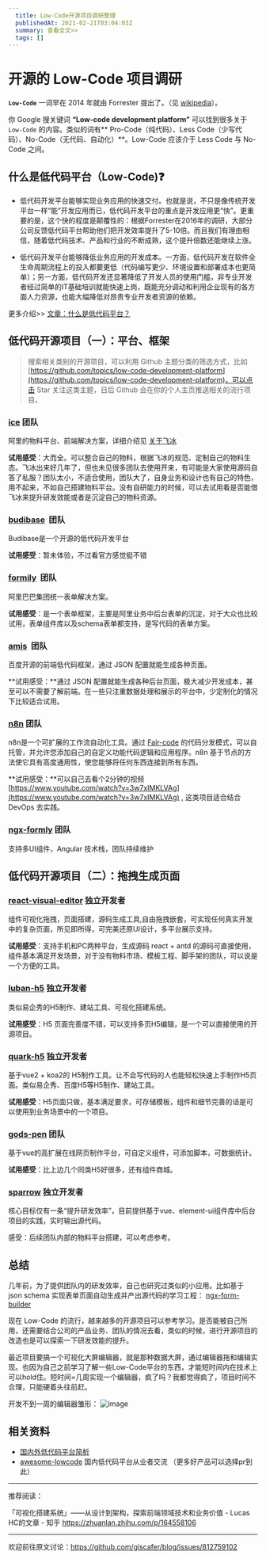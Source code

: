 ```yaml
---
  title: Low-Code开源项目调研整理
  publishedAt: 2021-02-21T03:04:03Z
  summary: 查看全文>>
  tags: []
---
```


# 开源的 Low-Code 项目调研



**`Low-Code`** 一词早在 2014 年就由 Forrester 提出了。（见 [wikipedia](https://en.wikipedia.org/wiki/Low-code_development_platform)）。

你 Google 搜关键词 **“Low-code development platform”** 可以找到很多关于 `Low-Code` 的内容。类似的词有** Pro-Code（纯代码）、Less Code（少写代码）、No-Code（无代码、自动化）**。Low-Code 应该介于 Less Code 与 No-Code 之间。


## 什么是低代码平台（Low-Code)❓


- 低代码开发平台能够实现业务应用的快速交付。也就是说，不只是像传统开发平台一样“能”开发应用而已，低代码开发平台的重点是开发应用更“快”。更重要的是，这个快的程度是颠覆性的：根据Forrester在2016年的调研，大部分公司反馈低代码平台帮助他们把开发效率提升了5-10倍。而且我们有理由相信，随着低代码技术、产品和行业的不断成熟，这个提升倍数还能继续上涨。

- 低代码开发平台能够降低业务应用的开发成本。一方面，低代码开发在软件全生命周期流程上的投入都要更低（代码编写更少、环境设置和部署成本也更简单）；另一方面，低代码开发还显著降低了开发人员的使用门槛，非专业开发者经过简单的IT基础培训就能快速上岗，既能充分调动和利用企业现有的各方面人力资源，也能大幅降低对昂贵专业开发者资源的依赖。



更多介绍>> [文章：什么是低代码平台？](https://mp.weixin.qq.com/s/tMC1Uas99F28_tU5lH0CNw)

## 低代码开源项目（一）：平台、框架


> 搜索相关类别的开源项目，可以利用 Github 主题分类的筛选方式，比如 [https://github.com/topics/low-code-development-platform](https://github.com/topics/low-code-development-platform)，可以点击 Star 关注这类主题，日后 Github 会在你的个人主页推送相关的流行项目。



### [ice](https://ice.work/) 团队


阿里的物料平台、前端解决方案，详细介绍见 [关于飞冰](https://ice.work/docs/guide/about)


**试用感受**：大而全。可以整合自己的物料，根据飞冰的规范、定制自己的物料生态。飞冰出来好几年了，但也未见很多团队去使用开来，有可能是大家使用源码自答了私服？团队太小，不适合使用，团队大了，自身业务和设计也有自己的特色，用不起来，不如自己搭建物料平台。没有自研能力的时候，可以去试用看是否能借飞冰来提升研发效能或者是沉淀自己的物料资源。


### [budibase](https://github.com/Budibase/budibase)  团队

Budibase是一个开源的低代码开发平台

**试用感受**：暂未体验，不过看官方感觉挺不错


### [formily](https://github.com/alibaba/formily)  团队

阿里巴巴集团统一表单解决方案。


**试用感受**：是一个表单框架，主要是阿里业务中后台表单的沉淀，对于大众也比较试用，表单组件库以及schema表单都支持，是写代码的表单方案。

### [amis](https://github.com/baidu/amis)  团队

百度开源的前端低代码框架，通过 JSON 配置就能生成各种页面。


**试用感受：**通过 JSON 配置就能生成各种后台页面，极大减少开发成本，甚至可以不需要了解前端。在一些只注重数据处理和展示的平台中，少定制化的情况下比较适合试用。


### [n8n](https://github.com/n8n-io/n8n) 团队 

n8n是一个可扩展的工作流自动化工具。通过 [Fair-code](https://faircode.io/) 的代码分发模式，可以自托管，并允许您添加自己的自定义功能代码逻辑和应用程序。n8n 基于节点的方法使它具有高度通用性，使您能够将任何东西连接到所有东西。


**试用感受：**可以自己去看个2分钟的视频 [https://www.youtube.com/watch?v=3w7xIMKLVAg](https://www.youtube.com/watch?v=3w7xIMKLVAg) , 这类项目适合结合 DevOps 去实践。


### [ngx-formly](https://github.com/ngx-formly/ngx-formly) 团队


支持多UI组件，Angular 技术栈，团队持续维护




## 低代码开源项目（二）：拖拽生成页面


### [react-visual-editor](https://github.com/brick-design/react-visual-editor) 独立开发者


组件可视化拖拽，页面搭建，源码生成工具,自由拖拽嵌套，可实现任何真实开发中的复杂页面，所见即所得，可完美还原UI设计，多平台展示支持。


**试用感受**：支持手机和PC两种平台，生成源码 react + antd 的源码可直接使用，组件基本满足开发场景，对于没有物料市场、模板工程、脚手架的团队，可以说是一个方便的工具。


### [luban-h5](https://github.com/ly525/luban-h5) 独立开发者


类似易企秀的H5制作、建站工具、可视化搭建系统。

**试用感受**：H5 页面完善度不错，可以支持多页H5编辑，是一个可以直接使用的开源项目。


### [quark-h5](https://github.com/huangwei9527/quark-h5) 独立开发者


基于vue2 + koa2的 H5制作工具。让不会写代码的人也能轻松快速上手制作H5页面。类似易企秀、百度H5等H5制作、建站工具。


**试用感受**：H5页面只做，基本满足要求，可存储模板，组件和细节完善的话是可以使用到业务场景中的一个项目。


### [gods-pen](https://github.com/ymm-tech/gods-pen) 团队


基于vue的高扩展在线网页制作平台，可自定义组件，可添加脚本，可数据统计。


**试用感受**：比上边几个同类H5好很多，还有组件商城。


### [sparrow](https://github.com/sparrow-js/sparrow) 独立开发者

核心目标仅有一条“提升研发效率”，目前提供基于vue、element-ui组件库中后台项目的实践，实时输出源代码。


感受：后续团队内部的物料平台搭建，可以考虑参考。


## 总结

几年前，为了提供团队内的研发效率，自己也研究过类似的小应用。比如基于 json schema 实现表单页面自动生成并产出源代码的学习工程： [ngx-form-builder](https://github.com/giscafer/ngx-form-builder)

现在 Low-Code 的流行，越来越多的开源项目可以参考学习。是否能被自己所用，还需要结合公司的产品业务、团队的情况去看，类似的时候，进行开源项目的改造也是可以探索一下研发效能的提升。

最近项目要搞一个可视化大屏编辑器，就是那种数据大屏，通过编辑器拖和编辑实现。也因为自己之前学习了解一些Low-Code平台的东西，才能短时间内在技术上可以hold住。短时间=几周实现一个编辑器，疯了吗？我都觉得疯了，项目时间不合理，只能硬着头往前赶。

开发不到一周的编辑器雏形：
![image](https://user-images.githubusercontent.com/8676711/108614267-0e2ec680-7434-11eb-8fe5-f30a3ab4b1ab.png)


## 相关资料


- [国内外低代码平台简析](https://zhuanlan.zhihu.com/p/158551880?utm_source=wechat_session&utm_medium=social&s_r=0#showWechatShareTip)
- [awesome-lowcode](https://github.com/taowen/awesome-lowcode)  国内低代码平台从业者交流 （更多好产品可以选择pr到此）

---

推荐阅读：

「可视化搭建系统」——从设计到架构，探索前端领域技术和业务价值 - Lucas HC的文章 - 知乎 https://zhuanlan.zhihu.com/p/164558106

---
欢迎前往原文讨论：https://github.com/giscafer/blog/issues/812759102
